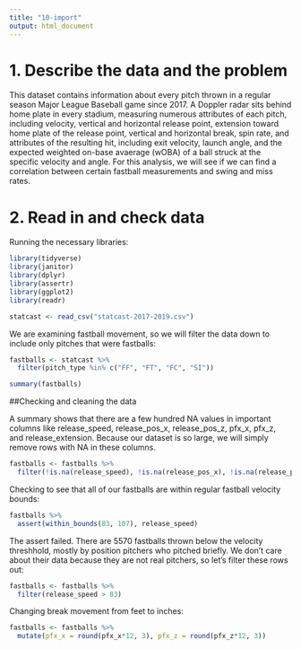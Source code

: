 ```yaml
---
title: "10-import"
output: html_document
---
```


# 1. Describe the data and the problem

This dataset contains information about every pitch thrown in a regular season Major League Baseball game since 2017.  A Doppler radar sits behind home plate in every stadium, measuring numerous attributes of each pitch, including velocity, vertical and horizontal release point, extension toward home plate of the release point, vertical and horizontal break, spin rate, and attributes of the resulting hit, including exit velocity, launch angle, and the expected weighted on-base avaerage (wOBA) of a ball struck at the specific velocity and angle. For this analysis, we will see if we can find a correlation between certain fastball measurements and swing and miss rates.

# 2. Read in and check data

Running the necessary libraries:
```r
library(tidyverse)
library(janitor)
library(dplyr)
library(assertr)
library(ggplot2)
library(readr)

```

```r
statcast <- read_csv("statcast-2017-2019.csv") 
```


We are examining fastball movement, so we will filter the data down to include only pitches that were fastballs:
```r
fastballs <- statcast %>% 
  filter(pitch_type %in% c("FF", "FT", "FC", "SI"))
```


```r
summary(fastballs)
```

##Checking and cleaning the data

A summary shows that there are a few hundred NA values in important columns like release_speed, release_pos_x, release_pos_z, pfx_x, pfx_z, and release_extension.  Because our dataset is so large, we will simply remove rows with NA in these columns. 
```r
fastballs <- fastballs %>% 
  filter(!is.na(release_speed), !is.na(release_pos_x), !is.na(release_pos_z), !is.na(pfx_x), !is.na(pfx_z), !is.na(release_extension), !is.na(release_spin_rate))
```


Checking to see that all of our fastballs are within regular fastball velocity bounds:
```r
fastballs %>% 
  assert(within_bounds(83, 107), release_speed)
```
The assert failed. There are 5570 fastballs thrown below the velocity threshhold, mostly by position pitchers who pitched briefly. We don't care about their data because they are not real pitchers, so let's filter these rows out:
```r
fastballs <- fastballs %>% 
  filter(release_speed > 83)
```


Changing break movement from feet to inches:
```r
fastballs <- fastballs %>% 
  mutate(pfx_x = round(pfx_x*12, 3), pfx_z = round(pfx_z*12, 3))
```



